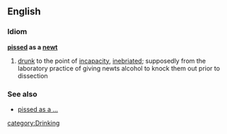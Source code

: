 ==English==
===Idiom===
'''[[pissed]] as a [[newt]]'''
#[[drunk]] to the point of [[incapacity]], [[inebriated]]; supposedly from the laboratory practice of giving newts alcohol to knock them out prior to dissection

===See also===
*[[pissed as a ...]]

[[category:Drinking]]